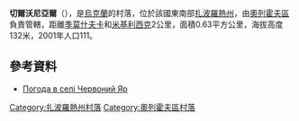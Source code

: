 {{coord|47|42|20|N|35|54|22|E|scale:100000|display=title}}

'''切爾沃尼亞爾'''（{{lang-uk|Червоний Яр}}），是[[烏克蘭|烏克蘭]]的村落，位於該國東南部[[扎波羅熱州|扎波羅熱州]]，由[[奧列霍夫區|奧列霍夫區]]負責管轄，距離[[季莫什夫卡_(奧列霍夫區)|季莫什夫卡]]和[[米基利西克_(奧列霍夫區)|米基利西克]]2公里，面積0.63平方公里，海拔高度132米，2001年人口111。

==參考資料==
* [http://weather.in.ua/ua/zaporozhskaja/28126 Погода в селі Червоний Яр] {{Wayback|url=http://weather.in.ua/ua/zaporozhskaja/28126 |date=20160305090958 }}

[[Category:扎波羅熱州村落|Category:扎波羅熱州村落]]
[[Category:奧列霍夫區村落|Category:奧列霍夫區村落]]


{{Zaporizhia-geo-stub}}